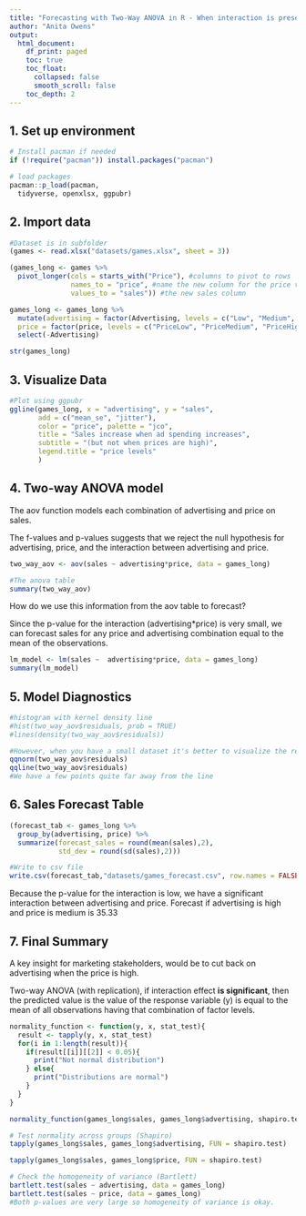 ```yaml
---
title: "Forecasting with Two-Way ANOVA in R - When interaction is present"
author: "Anita Owens"
output:
  html_document:
    df_print: paged
    toc: true
    toc_float:
      collapsed: false
      smooth_scroll: false
    toc_depth: 2
---
```


## 1. Set up environment

```r
# Install pacman if needed
if (!require("pacman")) install.packages("pacman")

# load packages
pacman::p_load(pacman,
  tidyverse, openxlsx, ggpubr)
```

## 2. Import data

```r
#Dataset is in subfolder
(games <- read.xlsx("datasets/games.xlsx", sheet = 3))
```

```r
(games_long <- games %>% 
  pivot_longer(cols = starts_with("Price"), #columns to pivot to rows
               names_to = "price", #name the new column for the price variable
               values_to = "sales")) #the new sales column
```

```r
games_long <- games_long %>% 
  mutate(advertising = factor(Advertising, levels = c("Low", "Medium", "High")),
  price = factor(price, levels = c("PriceLow", "PriceMedium", "PriceHigh"))) %>% 
  select(-Advertising)

str(games_long)
```


## 3. Visualize Data

```r
#Plot using ggpubr
ggline(games_long, x = "advertising", y = "sales", 
       add = c("mean_se", "jitter"),
       color = "price", palette = "jco",
       title = "Sales increase when ad spending increases",
       subtitle = "(but not when prices are high)",
       legend.title = "price levels"
       )
```

## 4. Two-way ANOVA model

The aov function models each combination of advertising and price on sales.

The f-values and p-values suggests that we reject the null hypothesis for advertising, price, and the interaction between advertising and price.

```r
two_way_aov <- aov(sales ~ advertising*price, data = games_long)

#The anova table
summary(two_way_aov)
```

How do we use this information from the aov table to forecast?

Since the p-value for the interaction (advertising\*price) is very small, we can forecast sales for any price and advertising combination equal to the mean of the observations.

```r
lm_model <- lm(sales ~  advertising*price, data = games_long)
summary(lm_model)
```

## 5. Model Diagnostics

```r
#histogram with kernel density line
#hist(two_way_aov$residuals, prob = TRUE)
#lines(density(two_way_aov$residuals))

#However, when you have a small dataset it's better to visualize the residuals using qqplot.
qqnorm(two_way_aov$residuals)
qqline(two_way_aov$residuals)
#We have a few points quite far away from the line
```

## 6. Sales Forecast Table

```r
(forecast_tab <- games_long %>% 
  group_by(advertising, price) %>% 
  summarize(forecast_sales = round(mean(sales),2),
            std_dev = round(sd(sales),2)))

#Write to csv file
write.csv(forecast_tab,"datasets/games_forecast.csv", row.names = FALSE)
```

Because the p-value for the interaction is low, we have a significant interaction between advertising and price. Forecast if advertising is high and price is medium is 35.33

## 7. Final Summary

A key insight for marketing stakeholders, would be to cut back on advertising when the price is high.

Two-way ANOVA (with replication), if interaction effect **is significant**, then the predicted value is the value of the response variable (y) is equal to the mean of all observations having that combination of factor levels.


```r
normality_function <- function(y, x, stat_test){
  result <- tapply(y, x, stat_test)
  for(i in 1:length(result)){
    if(result[[i]][[2]] < 0.05){
      print("Not normal distribution")
    } else{
      print("Distributions are normal")
    }
  }
}

normality_function(games_long$sales, games_long$advertising, shapiro.test)
```

```r
# Test normality across groups (Shapiro)
tapply(games_long$sales, games_long$advertising, FUN = shapiro.test)

tapply(games_long$sales, games_long$price, FUN = shapiro.test)
```



```r
# Check the homogeneity of variance (Bartlett)
bartlett.test(sales ~ advertising, data = games_long)
bartlett.test(sales ~ price, data = games_long)
#Both p-values are very large so homogeneity of variance is okay.
```